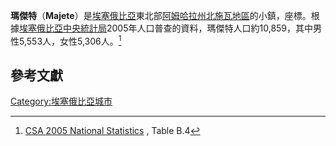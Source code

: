 <!-- Infobox begins here; main text of article is below -->
{{Infobox Settlement
|official_name          = 瑪傑特
|other_name             = Majete
|native_name            =  <!-- for cities whose native name is not in English -->
|nickname               = 
|settlement_type        = 
|motto                  = 
|image_skyline          = 
|imagesize              = 
|image_caption          = 
|image_flag             = 
|flag_size              =
|image_seal             = 
|seal_size              =
|image_shield           = 
|shield_size            =
|city_logo              =
|citylogo_size          =
|image_map              =
|mapsize                = 
|map_caption            = 
|image_map1             = 
|mapsize1               = 
|map_caption1           = 
|image_dot_map          =
|dot_mapsize            =
|dot_map_caption        =
|dot_x =  |dot_y =
|pushpin_map            = 
|pushpin_label_position = <!-- the position of the pushpin label: left, right, top, bottom, none -->
|pushpin_map_caption    = 
|pushpin_mapsize        =
|subdivision_type       = 國家
|subdivision_name       = {{flagcountry|Ethiopia}}
|subdivision_type1      = 州
|subdivision_name1      = [[阿姆哈拉州|阿姆哈拉州]]
|subdivision_type2      = 地區
|subdivision_name2      = [[北施瓦地區_(阿姆哈拉州)|北施瓦地區]]
|subdivision_type3      = 
|subdivision_name3      = 
|subdivision_type4      = 
|subdivision_name4      = 
|government_footnotes   =
|government_type        =
|leader_title           = 
|leader_name            = 
|leader_title1          =  <!-- for places with, say, both a mayor and a city manager -->
|leader_name1           =
|leader_title2          =
|leader_name2           =
|leader_title3          =
|leader_name3           =
|leader_title4          =
|leader_name4           =
|established_title      =  
|established_date       = 
|established_title2     =  <!-- Incorporated (town) -->
|established_date2      = 
|established_title3     =  <!-- Incorporated (city) -->
|established_date3      = 
|area_magnitude         = 
|unit_pref                = <!--Enter: Imperial, if Imperial (metric) is desired-->
|area_footnotes           =
|area_total_km2           = <!-- ALL fields dealing with a measurements are subject to automatic unit conversion-->
|area_land_km2            = <!--See table @ Template:Infobox Settlement for details on automatic unit conversion-->
|area_water_km2           = 
|area_total_sq_mi         = 
|area_land_sq_mi          = 
|area_water_sq_mi         = 
|area_water_percent       = 
|area_urban_km2           = 
|area_urban_sq_mi         = 
|area_metro_km2           = 
|area_metro_sq_mi         = 
|population_as_of               = 2005
|population_footnotes           = 
|population_note                = 
|population_total               = 10,859
|population_density_km2         = 
|population_density_sq_mi       = 
|population_metro               =
|population_density_metro_km2   =
|population_density_metro_sq_mi =
|population_urban               = 
|population_density_urban_km2   =
|population_density_urban_sq_mi =
|population_blank1_title        =
|population_blank1              =
|population_density_blank1_km2 =   
|population_density_blank1_sq_mi = 
|timezone               = [[東非時間|東非時間]]
|utc_offset             = +3
|timezone_DST           = 
|utc_offset_DST         = 
|latd=10 |latm=44 |latNS=N
|longd=39 |longm=50 |longEW=E
|elevation_footnotes    =  <!--for references: use <ref> </ref> tags-->
|elevation_m            = 
|elevation_ft           = 
|postal_code_type       =  <!-- enter ZIP code, Postcode, Post code, Postal code... -->
|postal_code            =
|area_code              =
|blank_name             =
|blank_info             =
|blank1_name            =
|blank1_info            =
|website                = 
|footnotes              = 
}} <!-- Infobox ends; main text of article begins on next line -->

'''瑪傑特'''（'''Majete'''）是[[埃塞俄比亞|埃塞俄比亞]]東北部[[阿姆哈拉州|阿姆哈拉州]][[北施瓦地區_(阿姆哈拉州)|北施瓦地區]]的小鎮，座標{{Coord|10|44|N|39|50|E}}。根據[[埃塞俄比亞中央統計局|埃塞俄比亞中央統計局]]2005年人口普查的資料，瑪傑特人口約10,859，其中男性5,553人，女性5,306人。<ref>[http://www.csa.gov.et/text_files/2005_national_statistics.htm CSA 2005 National Statistics] {{Wayback|url=http://www.csa.gov.et/text_files/2005_national_statistics.htm |date=20181225174752 }}, Table B.4</ref>

==參考文獻==
{{reflist}}

[[Category:埃塞俄比亞城市|Category:埃塞俄比亞城市]]